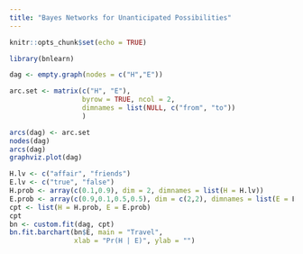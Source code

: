 ```yaml
---
title: "Bayes Networks for Unanticipated Possibilities"
---
```


```r
knitr::opts_chunk$set(echo = TRUE)
```


```r
library(bnlearn)

dag <- empty.graph(nodes = c("H","E"))

arc.set <- matrix(c("H", "E"),
                  byrow = TRUE, ncol = 2,
                  dimnames = list(NULL, c("from", "to"))
                  )

arcs(dag) <- arc.set
nodes(dag)      
arcs(dag)
graphviz.plot(dag)

H.lv <- c("affair", "friends")
E.lv <- c("true", "false")
H.prob <- array(c(0.1,0.9), dim = 2, dimnames = list(H = H.lv))
E.prob <- array(c(0.9,0.1,0.5,0.5), dim = c(2,2), dimnames = list(E = E.lv, H = H.lv))
cpt <- list(H = H.prob, E = E.prob)
cpt
bn <- custom.fit(dag, cpt)
bn.fit.barchart(bn$E, main = "Travel",
                xlab = "Pr(H | E)", ylab = "")
```


